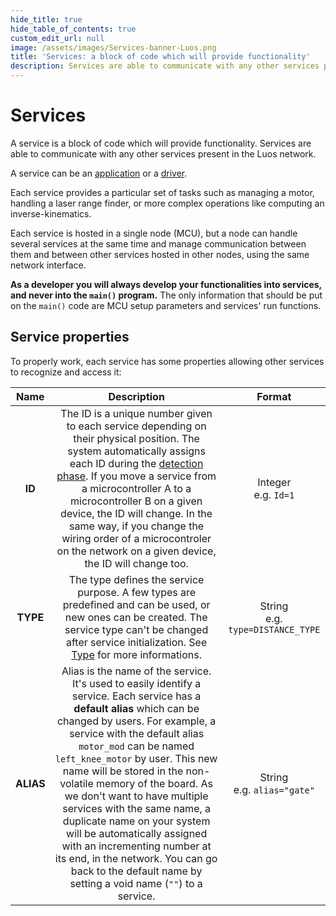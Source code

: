 ```yaml
---
hide_title: true
hide_table_of_contents: true
custom_edit_url: null
image: /assets/images/Services-banner-Luos.png
title: 'Services: a block of code which will provide functionality'
description: Services are able to communicate with any other services present in the Luos network. A service can be an application or a driver.
---
```



# Services

A service is a block of code which will provide functionality. Services are able to communicate with any other services present in the Luos network.

A service can be an [application](./create-services.mdx#apps-guidelines) or a [driver](./create-services.mdx#drivers-guidelines).

Each service provides a particular set of tasks such as managing a motor, handling a laser range finder, or more complex operations like computing an inverse-kinematics.

Each service is hosted in a single <Tooltip def={useDocusaurusContext().siteConfig.customFields.node_def}>node</Tooltip> (MCU), but a node can handle several services at the same time and manage communication between them and between other services hosted in other nodes, using the same network interface.

**As a developer you will always develop your functionalities into services, and never into the `main()` program.** The only information that should be put on the `main()` code are MCU setup parameters and services' run functions.

## Service properties

To properly work, each service has some properties allowing other services to recognize and access it:

|   Name    |                                                                                                                                                                                                                                                                                         Description                                                                                                                                                                                                                                                                                         |                Format                 |
| :-------: | :-----------------------------------------------------------------------------------------------------------------------------------------------------------------------------------------------------------------------------------------------------------------------------------------------------------------------------------------------------------------------------------------------------------------------------------------------------------------------------------------------------------------------------------------------------------------------------------------: | :-----------------------------------: |
|  **ID**   |                                                                                The ID is a unique number given to each service depending on their physical position. The system automatically assigns each ID during the [detection phase](./routing-table.mdx). If you move a service from a microcontroller A to a microcontroller B on a given device, the ID will change. In the same way, if you change the wiring order of a microcontroler on the network on a given device, the ID will change too.                                                                                 |       Integer<br />e.g. `Id=1`        |
| **TYPE**  |                                                                                                                                                                                The type defines the service purpose. A few types are predefined and can be used, or new ones can be created. The service type can't be changed after service initialization. See [Type](./types.mdx) for more informations.                                                                                                                                                                                 | String<br />e.g. `type=DISTANCE_TYPE` |
| **ALIAS** | Alias is the name of the service. It's used to easily identify a service. Each service has a **default alias** which can be changed by users. For example, a service with the default alias `motor_mod` can be named `left_knee_motor` by user. This new name will be stored in the non-volatile memory of the board. As we don't want to have multiple services with the same name, a duplicate name on your system will be automatically assigned with an incrementing number at its end, in the network. You can go back to the default name by setting a void name (`""`) to a service. |    String<br />e.g. `alias="gate"`    |
